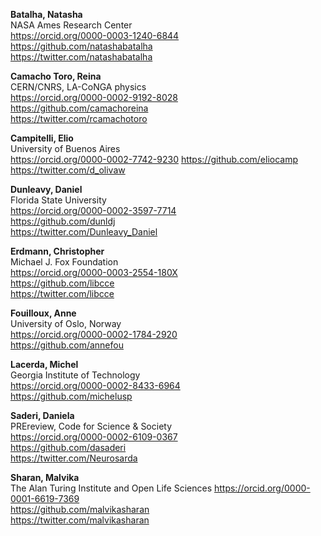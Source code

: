 __Batalha, Natasha__  
NASA Ames Research Center  
[https://orcid.org/0000-0003-1240-6844](https://orcid.org/0000-0003-1240-6844)  
[https://github.com/natashabatalha](https://github.com/natashabatalha)  
[https://twitter.com/natashabatalha](https://twitter.com/natashabatalha)  
  
__Camacho Toro, Reina__  
CERN/CNRS, LA-CoNGA physics  
[https://orcid.org/0000-0002-9192-8028](https://orcid.org/0000-0002-9192-8028)   
[https://github.com/camachoreina](https://github.com/camachoreina)  
[https://twitter.com/rcamachotoro](https://twitter.com/rcamachotoro)  
  
__Campitelli, Elio__  
University of Buenos Aires  
[https://orcid.org/0000-0002-7742-9230](https://orcid.org/0000-0002-7742-9230)
[https://github.com/eliocamp](https://github.com/eliocamp)  
[https://twitter.com/d_olivaw](https://twitter.com/d_olivaw)  
  
__Dunleavy, Daniel__  
Florida State University  
[https://orcid.org/0000-0002-3597-7714](https://orcid.org/0000-0002-3597-7714)   
[https://github.com/dunldj](https://github.com/dunldj)  
[https://twitter.com/Dunleavy_Daniel](https://twitter.com/Dunleavy_Daniel)  
      
__Erdmann, Christopher__  
Michael J. Fox Foundation  
[https://orcid.org/0000-0003-2554-180X](https://orcid.org/0000-0003-2554-180X)  
[https://github.com/libcce](https://github.com/libcce)  
[https://twitter.com/libcce](https://twitter.com/libcce)  
  
__Fouilloux, Anne__  
University of Oslo, Norway  
[https://orcid.org/0000-0002-1784-2920](https://orcid.org/0000-0002-1784-2920)    
[https://github.com/annefou](https://github.com/annefou)  

__Lacerda, Michel__  
Georgia Institute of Technology	  
[https://orcid.org/0000-0002-8433-6964](https://orcid.org/0000-0002-8433-6964)	  
[https://github.com/michelusp](https://github.com/michelusp)  
  
__Saderi, Daniela__   
PREreview, Code for Science & Society	  
[https://orcid.org/0000-0002-6109-0367]()  
[https://github.com/dasaderi](https://github.com/dasaderi)  
[https://twitter.com/Neurosarda](https://twitter.com/Neurosarda)  
  
__Sharan, Malvika__  
The Alan Turing Institute and Open Life Sciences
[https://orcid.org/0000-0001-6619-7369](https://orcid.org/0000-0001-6619-7369)  
[https://github.com/malvikasharan](https://github.com/malvikasharan)  
[https://twitter.com/malvikasharan](https://twitter.com/malvikasharan)	  

